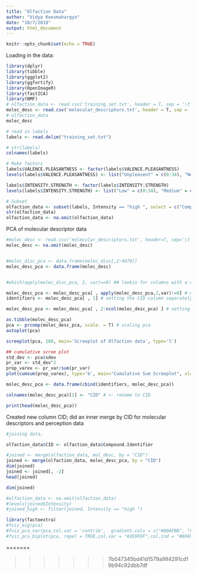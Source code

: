 ```yaml
---
title: "Olfaction Data"
author: "Vidya Koesmahargyo"
date: "10/7/2018"
output: html_document
---
```


```r
knitr::opts_chunk$set(echo = TRUE)
```


Loading in the data:
```r
library(dplyr)
library(tibble)
library(ggplot2)
library(ggfortify)
library(OpenImageR)
library(fastICA)
library(NMF)
# olfaction_data <- read.csv('training_set.txt', header = T, sep = '\t')
molec_desc <- read.csv('molecular_descriptors.txt', header = T, sep = '\t')
# olfaction_data
molec_desc
```

```r

# read in labels
labels <- read.delim("training_set.txt")

# str(labels)
colnames(labels)

# Make factors
labels$VALENCE.PLEASANTNESS <- factor(labels$VALENCE.PLEASANTNESS)
levels(labels$VALENCE.PLEASANTNESS) <- list("Unpleasent" = c(0:34), "Neutral" = c(34:67), "Pleasant" = c(67:100))

labels$INTENSITY.STRENGTH <- factor(labels$INTENSITY.STRENGTH)
levels(labels$INTENSITY.STRENGTH) <- list("Low" = c(0:34), "Medium" = c(34:67), "High" = c(67:100))

# Subset
olfaction_data <- subset(labels, Intensity == "high ", select = c("Compound.Identifier", "VALENCE.PLEASANTNESS", "INTENSITY.STRENGTH"))
str(olfaction_data)
olfaction_data <- na.omit(olfaction_data)

```




PCA of molecular descriptor data
```r
#molec_desc <- read.csv('molecular_descriptors.txt', header=T, sep='\t')
molec_desc <- na.omit(molec_desc)


#molec_disc_pca <- data.frame(molec_disc[,2:4870])
molec_desc_pca <- data.frame(molec_desc)


#which(apply(molec_disc_pca, 2, var)==0) ## lookin for columns with a variance of 0

molec_desc_pca <- molec_desc_pca[ , apply(molec_desc_pca,2,var)!=0] # using only columns with variance > 0
identifiers <- molec_desc_pca[ , 1] # setting the CID column separately

molec_desc_pca <- molec_desc_pca[ , 2:ncol(molec_desc_pca) ] # setting all other columns

as.tibble(molec_desc_pca)
pca <- prcomp(molec_desc_pca, scale. = T) # scaling pca
autoplot(pca)

screeplot(pca, 100, main='Screeplot of Olfaction data', type='l')

## cumulative scree plot
std_dev <- pca$sdev
pr_var <- std_dev^2
prop_varex <- pr_var/sum(pr_var)
plot(cumsum(prop_varex), type='b', main="Cumulative Sum Screeplot", xlab='Principle Component', ylab='Total Variance Proportion')

molec_desc_pca <- data.frame(cbind(identifiers, molec_desc_pca))

colnames(molec_desc_pca)[1] <- "CID" # <- rename to CID

```

```r
print(head(molec_desc_pca))
```

Created new column CID; did an inner merge by CID for molecular descriptors and perception data
```r
#joining data,

olfaction_data$CID <- olfaction_data$Compound.Identifier

#joined <- merge(olfaction_data, mol_desc, by = "CID")
joined <- merge(olfaction_data, molec_desc_pca, by = "CID")
dim(joined)
joined <- joined[, -2]
head(joined)

dim(joined)

```


```r
#olfaction_data <- na.omit(olfaction_data)
#levels(joined$Intensity)
#joined_high <- filter(joined, Intensity == "high ")
```

```r
library(factoextra)
#fviz_eig(pca)
#fviz_pca_var(pca,col.var = 'contrib',  gradient.cols = c("#00AFBB", "#E7B800", "#FC4E07"),repel=TRUE)
#fviz_pca_biplot(pca, repel = TRUE,col.var = "#2E9FDF",col.ind = "#696969")
```
=======

>>>>>>> 7b047345bd41d1579a994291cd19b94c92dbb7df
